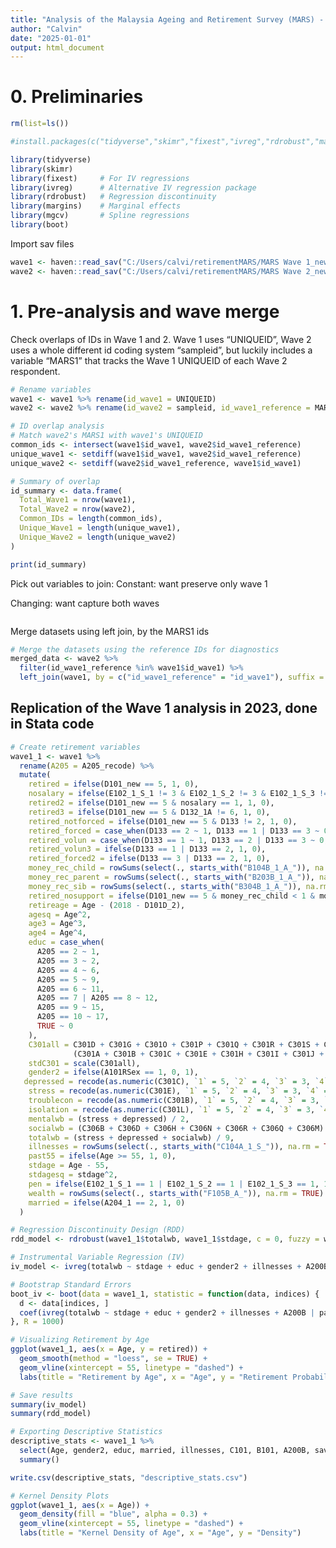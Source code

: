 ```yaml
---
title: "Analysis of the Malaysia Ageing and Retirement Survey (MARS) - Wave 1 and 2"
author: "Calvin"
date: "2025-01-01"
output: html_document
---
```


# 0. Preliminaries

```r
rm(list=ls())

#install.packages(c("tidyverse","skimr","fixest","ivreg","rdrobust","margins","mgcv","boot"))

library(tidyverse)
library(skimr)
library(fixest)     # For IV regressions
library(ivreg)      # Alternative IV regression package
library(rdrobust)   # Regression discontinuity
library(margins)    # Marginal effects
library(mgcv)       # Spline regressions
library(boot)

```

Import sav files

```r
wave1 <- haven::read_sav("C:/Users/calvi/retirementMARS/MARS Wave 1_new.sav")
wave2 <- haven::read_sav("C:/Users/calvi/retirementMARS/MARS Wave 2_new.sav")
```

# 1. Pre-analysis and wave merge

Check overlaps of IDs in Wave 1 and 2. Wave 1 uses "UNIQUEID", Wave 2 uses a whole different id coding system "sampleid", but luckily includes a variable "MARS1" that tracks the Wave 1 UNIQUEID of each Wave 2 respondent.

```r
# Rename variables 
wave1 <- wave1 %>% rename(id_wave1 = UNIQUEID)
wave2 <- wave2 %>% rename(id_wave2 = sampleid, id_wave1_reference = MARS1)

# ID overlap analysis
# Match wave2's MARS1 with wave1's UNIQUEID
common_ids <- intersect(wave1$id_wave1, wave2$id_wave1_reference)
unique_wave1 <- setdiff(wave1$id_wave1, wave2$id_wave1_reference)
unique_wave2 <- setdiff(wave2$id_wave1_reference, wave1$id_wave1)

# Summary of overlap
id_summary <- data.frame(
  Total_Wave1 = nrow(wave1),
  Total_Wave2 = nrow(wave2),
  Common_IDs = length(common_ids),
  Unique_Wave1 = length(unique_wave1),
  Unique_Wave2 = length(unique_wave2)
)

print(id_summary)
```

Pick out variables to join: Constant: want preserve only wave 1

Changing: want capture both waves

```r




```

Merge datasets using left join, by the MARS1 ids

```r
# Merge the datasets using the reference IDs for diagnostics
merged_data <- wave2 %>%
  filter(id_wave1_reference %in% wave1$id_wave1) %>%
  left_join(wave1, by = c("id_wave1_reference" = "id_wave1"), suffix = c("_wave2", "_wave1"))

```

## Replication of the Wave 1 analysis in 2023, done in Stata code

```r


# Create retirement variables
wave1_1 <- wave1 %>%
  rename(A205 = A205_recode) %>%
  mutate(
    retired = ifelse(D101_new == 5, 1, 0),
    nosalary = ifelse(E102_1_S_1 != 3 & E102_1_S_2 != 3 & E102_1_S_3 != 3, 1, 0),
    retired2 = ifelse(D101_new == 5 & nosalary == 1, 1, 0),
    retired3 = ifelse(D101_new == 5 & D132_1A != 6, 1, 0),
    retired_notforced = ifelse(D101_new == 5 & D133 != 2, 1, 0),
    retired_forced = case_when(D133 == 2 ~ 1, D133 == 1 | D133 == 3 ~ 0, TRUE ~ NA_real_),
    retired_volun = case_when(D133 == 1 ~ 1, D133 == 2 | D133 == 3 ~ 0, TRUE ~ NA_real_),
    retired_volun3 = ifelse(D133 == 1 | D133 == 2, 1, 0),
    retired_forced2 = ifelse(D133 == 3 | D133 == 2, 1, 0),
    money_rec_child = rowSums(select(., starts_with("B104B_1_A_")), na.rm = TRUE),
    money_rec_parent = rowSums(select(., starts_with("B203B_1_A_")), na.rm = TRUE),
    money_rec_sib = rowSums(select(., starts_with("B304B_1_A_")), na.rm = TRUE),
    retired_nosupport = ifelse(D101_new == 5 & money_rec_child < 1 & money_rec_parent < 1 & money_rec_sib < 1, 1, 0),
    retireage = Age - (2018 - D101D_2),
    agesq = Age^2,
    age3 = Age^3,
    age4 = Age^4,
    educ = case_when(
      A205 == 2 ~ 1,
      A205 == 3 ~ 2,
      A205 == 4 ~ 6,
      A205 == 5 ~ 9,
      A205 == 6 ~ 11,
      A205 == 7 | A205 == 8 ~ 12,
      A205 == 9 ~ 15,
      A205 == 10 ~ 17,
      TRUE ~ 0
    ),
    C301all = C301D + C301G + C301O + C301P + C301Q + C301R + C301S + C301T - 
              (C301A + C301B + C301C + C301E + C301H + C301I + C301J + C301K + C301L + C301N),
    stdC301 = scale(C301all),
    gender2 = ifelse(A101RSex == 1, 0, 1),
   depressed = recode(as.numeric(C301C), `1` = 5, `2` = 4, `3` = 3, `4` = 2, `5` = 1),
    stress = recode(as.numeric(C301E), `1` = 5, `2` = 4, `3` = 3, `4` = 2, `5` = 1),
    troublecon = recode(as.numeric(C301B), `1` = 5, `2` = 4, `3` = 3, `4` = 2, `5` = 1),
    isolation = recode(as.numeric(C301L), `1` = 5, `2` = 4, `3` = 3, `4` = 2, `5` = 1),
    mentalwb = (stress + depressed) / 2,
    socialwb = (C306B + C306D + C306H + C306N + C306R + C306Q + C306M) / 7,
    totalwb = (stress + depressed + socialwb) / 9,
    illnesses = rowSums(select(., starts_with("C104A_1_S_")), na.rm = TRUE),
    past55 = ifelse(Age >= 55, 1, 0),
    stdage = Age - 55,
    stdagesq = stdage^2,
    pen = ifelse(E102_1_S_1 == 1 | E102_1_S_2 == 1 | E102_1_S_3 == 1, 1, 0),
    wealth = rowSums(select(., starts_with("F105B_A_")), na.rm = TRUE) + rowSums(select(., starts_with("F104B_A_")), na.rm = TRUE),
    married = ifelse(A204_1 == 2, 1, 0)
  )

# Regression Discontinuity Design (RDD)
rdd_model <- rdrobust(wave1_1$totalwb, wave1_1$stdage, c = 0, fuzzy = wave1_1$retired)

# Instrumental Variable Regression (IV)
iv_model <- ivreg(totalwb ~ stdage + educ + gender2 + illnesses + A200B | past55, data = wave1_1)

# Bootstrap Standard Errors
boot_iv <- boot(data = wave1_1, statistic = function(data, indices) {
  d <- data[indices, ]
  coef(ivreg(totalwb ~ stdage + educ + gender2 + illnesses + A200B | past55, data = d))
}, R = 1000)

# Visualizing Retirement by Age
ggplot(wave1_1, aes(x = Age, y = retired)) +
  geom_smooth(method = "loess", se = TRUE) +
  geom_vline(xintercept = 55, linetype = "dashed") +
  labs(title = "Retirement by Age", x = "Age", y = "Retirement Probability")

# Save results
summary(iv_model)
summary(rdd_model)

# Exporting Descriptive Statistics
descriptive_stats <- wave1_1 %>%
  select(Age, gender2, educ, married, illnesses, C101, B101, A200B, savings, totalwb, socialwb, mentalwb) %>%
  summary()

write.csv(descriptive_stats, "descriptive_stats.csv")

# Kernel Density Plots
ggplot(wave1_1, aes(x = Age)) +
  geom_density(fill = "blue", alpha = 0.3) +
  geom_vline(xintercept = 55, linetype = "dashed") +
  labs(title = "Kernel Density of Age", x = "Age", y = "Density")









```
